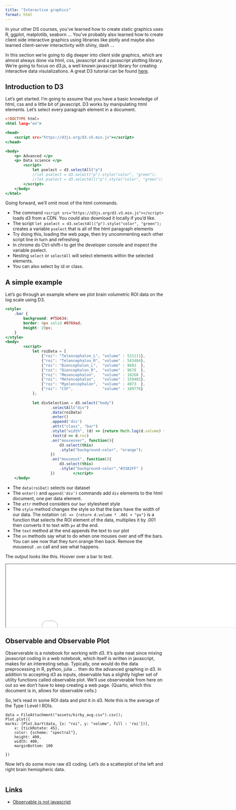 ```yaml
---
title: "Interactive graphics"
format: html
---
```

In your other DS courses, you've learned how to create static graphics uses R, ggplot, matplotlib, seaborn ... You've probably also learned how to create client side interactive graphics using libraries like plotly and maybe also learned client-server interactivity with shiny, dash ... 

In this section we're going to dig deeper into client side graphics, which are almost always done via html, css, javascript and a javascript plotting library. We're going to focus on d3.js, a well known javascript library for creating interactive data visulalizations. A great D3 tutorial can be found [here](https://www.tutorialsteacher.com/d3js/select-dom-element-using-d3js).

## Introduction to D3
Let's get started. I'm going to assume that you have a basic knowledge of html, css and a little bit of javascript. D3 works by manipulating html elements. Let's select every paragraph element in a document.

```.html
<!DOCTYPE html>
<html lang="en">

<head>
    <script src="https://d3js.org/d3.v5.min.js"></script>
</head>

<body>
    <p> Advanced </p>
    <p> Data science </p> 
        <script>
            let pselect = d3.selectAll("p")
            //let pselect = d3.select("p").style("color", "green");
            //let pselect = d3.selectAll("p").style("color", "green");
        </script>
    </body>
</html>
```
Going forward, we'll omit most of the html commands.


+ The command `<script src="https://d3js.org/d3.v5.min.js"></script>` loads d3 from a CDN. You could also download it locally if you'd like.
+ The script `let pselect = d3.selectAll("p").style("color", "green");` creates a variable `pselect` that is all of the html paragraph elements
+ Try doing this, loading the web page, then try uncommenting each other script line in turn and refreshing
+ In chrome do Ctrl-shift-i to get the developer console and inspect the variable pselect.
+ Nesting `select` or `selectAll` will select elements within the selected elements.
+ You can also select by id or class. 

## A simple example

Let's go through an example where we plot brain volumetric ROI data on the log scale using
D3. 
```.html
<style>
    .bar {
        background: #f5b634;
        border: 4px solid #0769ad;
        height: 20px;
    }
</style>
<body>
        <script>
            let roiData = [
                {"roi": "Telencephalon_L", "volume" : 531111},
                {"roi": "Telencephalon_R", "volume" : 543404},
                {"roi": "Diencephalon_L",  "volume" : 9683  },
                {"roi": "Diencephalon_R",  "volume" : 9678  },
                {"roi": "Mesencephalon",   "volume" : 10268 },
                {"roi": "Metencephalon",   "volume" : 159402},
                {"roi": "Myelencephalon",  "volume" : 4973  },
                {"roi": "CSF",             "volume" : 109776}
            ];
    
            let divSelection = d3.select("body") 
                    .selectAll("div")
                    .data(roiData)
                    .enter()
                    .append('div')
                    .attr("class", "bar")
                    .style("width", (d) => {return Math.log(d.volume) * 20 + "px"; })
                    .text(d => d.roi)
                    .on("mouseover", function(){
                        d3.select(this)
                        .style("background-color", "orange");
                    })
                    .on("mouseout", function(){
                        d3.select(this)
                        .style("background-color","#33A2FF" )
                    })        </script>
    </body>
```
+ The `data(roiDat)` selects our dataset
+ The `enter()` and `append('div')` commands add `div` elements to the html document, one per data element.
+ The `attr` method considers our `bar` stylesheet style
+ The `style` method changes the style so that the bars have the width of our data.
The notation `(d) => {return d.volume * .001 + "px"}` is a function that selects the
ROI element of the data, multiplies it by .001 then converts it to text with  `px` at the end.
+ The `text` method at the end appends the text to our plot
+ The `on` methods say what to do when one mouses over and off the bars. You can see now that
they turn orange then back. Remove the mouseout `.on` call and see what happens.

The output looks like this. Hoover over a bar to test.

```{=html}
<iframe width="780" height="200" src="d3/roi1.html" title="Output"></iframe>
```


## Observable and Observable Plot
Observerable is a notebook for working with d3. It's quite neat since mixing javascript coding in a web notebook, which itself is written in javascript, makes for an interesting setup. Typically, one would do the data preprocessing in R, python, julia ... then do the advanced graphing in d3.  In addition to accepting d3 as inputs, observable has a slightly higher set of utility functions called observable plot. We'll use observerable from here on out so we don't have to keep creating a web page. (Quarto, which this document is in, allows for observable cells.)

So, let's read in some ROI data and plot it in d3. Note this is the average of the Type I Level I ROIs. 

```ojs
data = FileAttachment("assets/kirby_avg.csv").csv();
Plot.plot({
marks: [Plot.barY(data, {x: "roi", y: "volume", fill : 'roi'})],
    x: {tickRotate: 45},
    color: {scheme: "spectral"},    
    height: 400,
    width: 400,
    marginBottom: 100

})
```

Now let's do some more raw d3 coding. Let's do a scatterplot of the left and right brain hemispheric data.

```ojs
```


## Links
+ [Observable is not javascript](https://observablehq.com/@observablehq/observables-not-javascript)